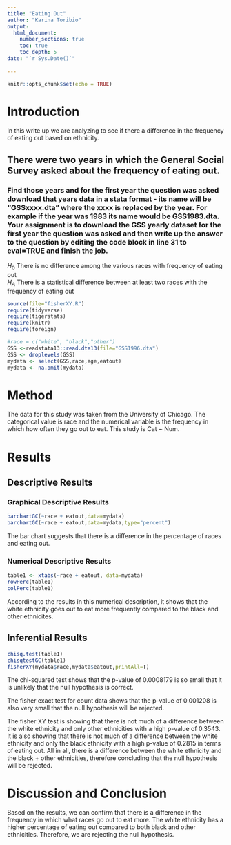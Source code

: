 ```yaml
---
title: "Eating Out"
author: "Karina Toribio"
output: 
  html_document:
    number_sections: true
    toc: true
    toc_depth: 5
date: "`r Sys.Date()`"    
    
---
```


```r
knitr::opts_chunk$set(echo = TRUE)
```

# Introduction

In this write up we are analyzing to see if there a difference in the frequency of eating out based on ethnicity.

## There were two years in which the General Social Survey asked about the frequency of eating out.
### Find those years and for the first year the question was asked download that years data in a stata format - its name will be "GSSxxxx.dta" where the xxxx is replaced by the year.  For example if the year was 1983 its name would be GSS1983.dta. Your assignment is to download the GSS yearly dataset for the first year the question was asked and then  write up the answer to the question by editing the  code block in line 31 to eval=TRUE and finish the job. 

$H_0$ There is no difference among the various races with frequency of eating out  
$H_A$ There is a statistical difference between at least two races with the frequency of eating out  


```r
source(file="fisherXY.R")
require(tidyverse)
require(tigerstats)
require(knitr)
require(foreign)
```
```r
#race = c("white", "black","other")
GSS <-readstata13::read.dta13(file="GSS1996.dta")
GSS <- droplevels(GSS)
mydata <- select(GSS,race,age,eatout)
mydata <- na.omit(mydata)
```

# Method

The data for this study was taken from the University of Chicago. The categorical value is race and the numerical variable is the frequency in which how often they go out to eat. This study is Cat ~ Num.

# Results

## Descriptive Results

### Graphical Descriptive Results

```r
barchartGC(~race + eatout,data=mydata)
barchartGC(~race + eatout,data=mydata,type="percent")
```

The bar chart suggests that there is a difference in the percentage of races and eating out. 

### Numerical Descriptive Results

```r
table1 <- xtabs(~race + eatout, data=mydata)
rowPerc(table1)
colPerc(table1)
```
According to the results in this numerical description, it shows that the white ethnicity goes out to eat more frequently compared to the black and other ethnicites.

## Inferential Results

```r
chisq.test(table1)
chisqtestGC(table1)
fisherXY(mydata$race,mydata$eatout,printAll=T)
```

The chi-squared test shows that the p-value of 0.0008179 is so small that it is unlikely that the null hypothesis is correct.

The fisher exact test for count data shows that the p-value of 0.001208 is also very small that the null hypothesis will be rejected. 

The fisher XY test is showing that there is not much of a difference between the white ethnicity and only other ethnicities with a high p-value of 0.3543. It is also showing that there is not much of a difference between the white ethnicity and only the black ethnicity with a high p-value of 0.2815 in terms of eating out. All in all, there is a difference between the white ethnicity and the black + other ethnicities, therefore concluding that the null hypothesis will be rejected. 

# Discussion and Conclusion


Based on the results, we can confirm that there is a difference in the frequency in which what races go out to eat more. The white ethnicity has a higher percentage of eating out compared to both black and other ethnicities. Therefore, we are rejecting the null hypothesis.




